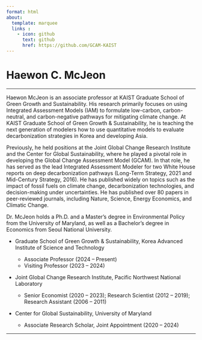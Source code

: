 ```yaml
---
format: html
about: 
  template: marquee
  links :
    - icon: github
      text: github
      href: https://github.com/GCAM-KAIST
---
```


# Haewon C. McJeon

------------------------------------------------------------------------

Haewon McJeon is an associate professor at KAIST Graduate School of Green Growth and Sustainability. His research primarily focuses on using Integrated Assessment Models (IAM) to formulate low-carbon, carbon-neutral, and carbon-negative pathways for mitigating climate change. At KAIST Graduate School of Green Growth & Sustainability, he is teaching the next generation of modelers how to use quantitative models to evaluate decarbonization strategies in Korea and developing Asia.

Previously, he held positions at the Joint Global Change Research Institute and the Center for Global Sustainability, where he played a pivotal role in developing the Global Change Assessment Model (GCAM). In that role, he has served as the lead Integrated Assessment Modeler for two White House reports on deep decarbonization pathways (Long-Term Strategy, 2021 and Mid-Century Strategy, 2016). He has published widely on topics such as the impact of fossil fuels on climate change, decarbonization technologies, and decision-making under uncertainties. He has published over 80 papers in peer-reviewed journals, including Nature, Science, Energy Economics, and Climatic Change.

Dr. McJeon holds a Ph.D. and a Master's degree in Environmental Policy from the University of Maryland, as well as a Bachelor's degree in Economics from Seoul National University.

-   Graduate School of Green Growth & Sustainability, Korea Advanced Institute of Science and Technology

    -   Associate Professor (2024 -- Present)
    -   Visiting Professor (2023 -- 2024)

-   Joint Global Change Research Institute, Pacific Northwest National Laboratory

    -   Senior Economist (2020 -- 2023); Research Scientist (2012 -- 2019); Research Assistant (2006 -- 2011)

-   Center for Global Sustainability, University of Maryland

    -   Associate Research Scholar, Joint Appointment (2020 -- 2024)

------------------------------------------------------------------------
